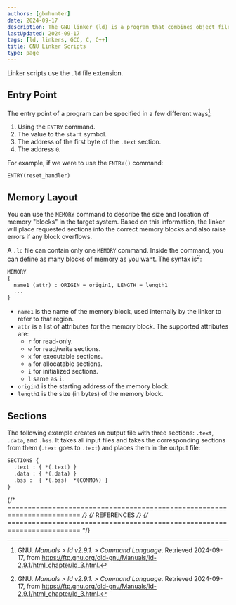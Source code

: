 ```yaml
---
authors: [gbmhunter]
date: 2024-09-17
description: The GNU linker (ld) is a program that combines object files and libraries to create an executable file.
lastUpdated: 2024-09-17
tags: [ld, linkers, GCC, C, C++]
title: GNU Linker Scripts
type: page
---
```


<WarningIsNotes />

Linker scripts use the `.ld` file extension.

## Entry Point

The entry point of a program can be specified in a few different ways[^gnu-linker-command-language]:

1. Using the `ENTRY` command.
1. The value to the `start` symbol.
1. The address of the first byte of the `.text` section.
1. The address `0`.

For example, if we were to use the `ENTRY()` command:

```ld
ENTRY(reset_handler)
```

## Memory Layout

You can use the `MEMORY` command to describe the size and location of memory "blocks" in the target system. Based on this information, the linker will place requested sections into the correct memory blocks and also raise errors if any block overflows.

A `.ld` file can contain only one `MEMORY` command. Inside the command, you can define as many blocks of memory as you want. The syntax is[^gnu-linker-command-language]:

```txt
MEMORY
{
  name1 (attr) : ORIGIN = origin1, LENGTH = length1
  ...
}
```

* `name1` is the name of the memory block, used internally by the linker to refer to that region.
* `attr` is a list of attributes for the memory block. The supported attributes are:
  * `r` for read-only.
  * `w` for read/write sections.
  * `x` for executable sections.
  * `a` for allocatable sections.
  * `i` for initialized sections.
  * `l` same as `i`.
* `origin1` is the starting address of the memory block.
* `length1` is the size (in bytes) of the memory block.

## Sections

The following example creates an output file with three sections: `.text`, `.data`, and `.bss`. It takes all input files and takes the corresponding sections from them (`.text` goes to `.text`) and places them in the output file: 

```txt
SECTIONS { 
  .text : { *(.text) }
  .data : { *(.data) } 
  .bss :  { *(.bss)  *(COMMON) } 
}
```

{/* ======================================================================== */}
{/* REFERENCES */}
{/* ======================================================================== */}

[^gnu-linker-command-language]: GNU. _Manuals > ld v2.9.1. > Command Language_. Retrieved 2024-09-17, from https://ftp.gnu.org/old-gnu/Manuals/ld-2.9.1/html_chapter/ld_3.html.
